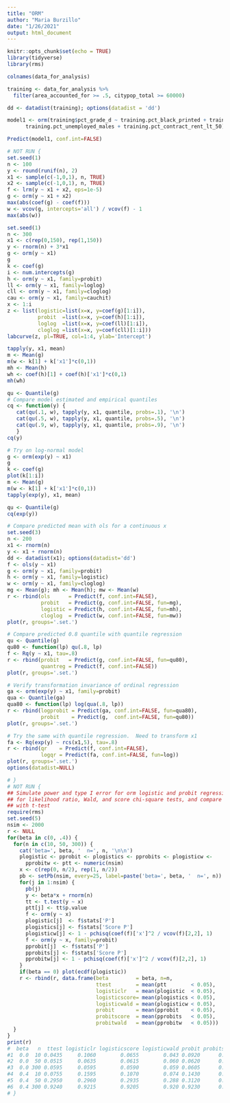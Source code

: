 ```yaml
---
title: "ORM"
author: "Maria Burzillo"
date: "1/26/2021"
output: html_document
---
```


```r
knitr::opts_chunk$set(echo = TRUE)
library(tidyverse)
library(rms)
```

```r
colnames(data_for_analysis)
```

```r
training <- data_for_analysis %>%
  filter(area_accounted_for >= .5, citypop_total >= 60000)

dd <- datadist(training); options(datadist = 'dd')

model1 <- orm(training$pct_grade_d ~ training.pct_black_printed + training.pct_foreign_born + training.pct_owner_occupied +
      training.pct_unemployed_males + training.pct_contract_rent_lt_50)
```

```r
Predict(model1, conf.int=FALSE)
```



```r
# NOT RUN {
set.seed(1)
n <- 100
y <- round(runif(n), 2)
x1 <- sample(c(-1,0,1), n, TRUE)
x2 <- sample(c(-1,0,1), n, TRUE)
f <- lrm(y ~ x1 + x2, eps=1e-5)
g <- orm(y ~ x1 + x2)
max(abs(coef(g) - coef(f)))
w <- vcov(g, intercepts='all') / vcov(f) - 1
max(abs(w))

set.seed(1)
n <- 300
x1 <- c(rep(0,150), rep(1,150))
y <- rnorm(n) + 3*x1
g <- orm(y ~ x1)
g
k <- coef(g)
i <- num.intercepts(g)
h <- orm(y ~ x1, family=probit)
ll <- orm(y ~ x1, family=loglog)
cll <- orm(y ~ x1, family=cloglog)
cau <- orm(y ~ x1, family=cauchit)
x <- 1:i
z <- list(logistic=list(x=x, y=coef(g)[1:i]),
          probit  =list(x=x, y=coef(h)[1:i]),
          loglog  =list(x=x, y=coef(ll)[1:i]),
          cloglog =list(x=x, y=coef(cll)[1:i]))
labcurve(z, pl=TRUE, col=1:4, ylab='Intercept')

tapply(y, x1, mean)
m <- Mean(g)
m(w <- k[1] + k['x1']*c(0,1))
mh <- Mean(h)
wh <- coef(h)[1] + coef(h)['x1']*c(0,1)
mh(wh)

qu <- Quantile(g)
# Compare model estimated and empirical quantiles
cq <- function(y) {
   cat(qu(.1, w), tapply(y, x1, quantile, probs=.1), '\n')
   cat(qu(.5, w), tapply(y, x1, quantile, probs=.5), '\n')
   cat(qu(.9, w), tapply(y, x1, quantile, probs=.9), '\n')
   }
cq(y)

# Try on log-normal model
g <- orm(exp(y) ~ x1)
g
k <- coef(g)
plot(k[1:i])
m <- Mean(g)
m(w <- k[1] + k['x1']*c(0,1))
tapply(exp(y), x1, mean)

qu <- Quantile(g)
cq(exp(y))

# Compare predicted mean with ols for a continuous x
set.seed(3)
n <- 200
x1 <- rnorm(n)
y <- x1 + rnorm(n)
dd <- datadist(x1); options(datadist='dd')
f <- ols(y ~ x1)
g <- orm(y ~ x1, family=probit)
h <- orm(y ~ x1, family=logistic)
w <- orm(y ~ x1, family=cloglog)
mg <- Mean(g); mh <- Mean(h); mw <- Mean(w)
r <- rbind(ols      = Predict(f, conf.int=FALSE),
           probit   = Predict(g, conf.int=FALSE, fun=mg),
           logistic = Predict(h, conf.int=FALSE, fun=mh),
           cloglog  = Predict(w, conf.int=FALSE, fun=mw))
plot(r, groups='.set.')

# Compare predicted 0.8 quantile with quantile regression
qu <- Quantile(g)
qu80 <- function(lp) qu(.8, lp)
f <- Rq(y ~ x1, tau=.8)
r <- rbind(probit   = Predict(g, conf.int=FALSE, fun=qu80),
           quantreg = Predict(f, conf.int=FALSE))
plot(r, groups='.set.')

# Verify transformation invariance of ordinal regression
ga <- orm(exp(y) ~ x1, family=probit)
qua <- Quantile(ga)
qua80 <- function(lp) log(qua(.8, lp))
r <- rbind(logprobit = Predict(ga, conf.int=FALSE, fun=qua80),
           probit    = Predict(g,  conf.int=FALSE, fun=qu80))
plot(r, groups='.set.')

# Try the same with quantile regression.  Need to transform x1
fa <- Rq(exp(y) ~ rcs(x1,5), tau=.8)
r <- rbind(qr    = Predict(f, conf.int=FALSE),
           logqr = Predict(fa, conf.int=FALSE, fun=log))
plot(r, groups='.set.')
options(datadist=NULL)

# }
# NOT RUN {
## Simulate power and type I error for orm logistic and probit regression
## for likelihood ratio, Wald, and score chi-square tests, and compare
## with t-test
require(rms)
set.seed(5)
nsim <- 2000
r <- NULL
for(beta in c(0, .4)) {
  for(n in c(10, 50, 300)) {
    cat('beta=', beta, '  n=', n, '\n\n')
    plogistic <- pprobit <- plogistics <- pprobits <- plogisticw <-
      pprobitw <- ptt <- numeric(nsim)
    x <- c(rep(0, n/2), rep(1, n/2))
    pb <- setPb(nsim, every=25, label=paste('beta=', beta, '  n=', n))
    for(j in 1:nsim) {
      pb(j)
      y <- beta*x + rnorm(n)
      tt <- t.test(y ~ x)
      ptt[j] <- tt$p.value
      f <- orm(y ~ x)
      plogistic[j]  <- f$stats['P']
      plogistics[j] <- f$stats['Score P']
      plogisticw[j] <- 1 - pchisq(coef(f)['x']^2 / vcov(f)[2,2], 1)
      f <- orm(y ~ x, family=probit)
      pprobit[j]  <- f$stats['P']
      pprobits[j] <- f$stats['Score P']
      pprobitw[j] <- 1 - pchisq(coef(f)['x']^2 / vcov(f)[2,2], 1)
    }
    if(beta == 0) plot(ecdf(plogistic))
    r <- rbind(r, data.frame(beta         = beta, n=n,
                             ttest        = mean(ptt        < 0.05),
                             logisticlr   = mean(plogistic  < 0.05),
                             logisticscore= mean(plogistics < 0.05),
                             logisticwald = mean(plogisticw < 0.05),
                             probit       = mean(pprobit    < 0.05),
                             probitscore  = mean(pprobits   < 0.05),
                             probitwald   = mean(pprobitw   < 0.05)))
  }
}
print(r)
#  beta   n  ttest logisticlr logisticscore logisticwald probit probitscore probitwald
#1  0.0  10 0.0435     0.1060        0.0655        0.043 0.0920      0.0920     0.0820
#2  0.0  50 0.0515     0.0635        0.0615        0.060 0.0620      0.0620     0.0620
#3  0.0 300 0.0595     0.0595        0.0590        0.059 0.0605      0.0605     0.0605
#4  0.4  10 0.0755     0.1595        0.1070        0.074 0.1430      0.1430     0.1285
#5  0.4  50 0.2950     0.2960        0.2935        0.288 0.3120      0.3120     0.3120
#6  0.4 300 0.9240     0.9215        0.9205        0.920 0.9230      0.9230     0.9230
# }
```

